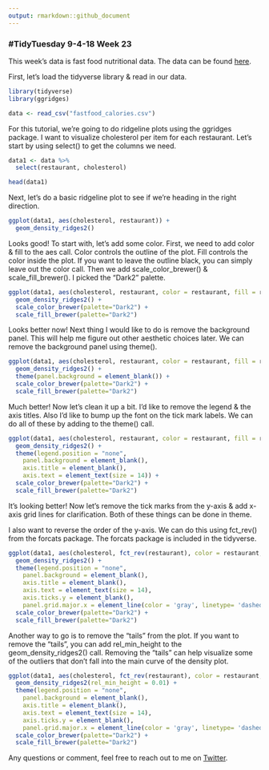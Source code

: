 ```yaml
---
output: rmarkdown::github_document
---
```


### #TidyTuesday 9-4-18 Week 23

This week's data is fast food nutritional data. The data can be found [here](https://github.com/rfordatascience/tidytuesday/blob/master/data/2018-09-04/fastfood_calories.csv).


First, let's load the tidyverse library & read in our data.

```r

library(tidyverse)
library(ggridges)

data <- read_csv("fastfood_calories.csv")
```

For this tutorial, we're going to do ridgeline plots using the ggridges package. I want to visualize cholesterol per item for each restaurant. Let's start by using select() to get the columns we need.

```r
data1 <- data %>%
  select(restaurant, cholesterol)

head(data1)
```
Next, let's do a basic ridgeline plot to see if we're heading in the right direction.

```r
ggplot(data1, aes(cholesterol, restaurant)) +
  geom_density_ridges2()
```

Looks good! To start with, let's add some color. First, we need to add color & fill to the aes call. Color controls the outline of the plot. Fill controls the color inside the plot. If you want to leave the outline black, you can simply leave out the color call. Then we add scale_color_brewer() & scale_fill_brewer(). I picked the "Dark2" palette.

```r
ggplot(data1, aes(cholesterol, restaurant, color = restaurant, fill = restaurant)) +
  geom_density_ridges2() +
  scale_color_brewer(palette="Dark2") +
  scale_fill_brewer(palette="Dark2")
```

Looks better now! Next thing I would like to do is remove the background panel. This will help me figure out other aesthetic choices later. We can remove the background panel using theme().

```r
ggplot(data1, aes(cholesterol, restaurant, color = restaurant, fill = restaurant)) +
  geom_density_ridges2() +
  theme(panel.background = element_blank()) +
  scale_color_brewer(palette="Dark2") +
  scale_fill_brewer(palette="Dark2")
```

Much better! Now let's clean it up a bit. I'd like to remove the legend & the axis titles. Also I'd like to bump up the font on the tick mark labels. We can do all of these by adding to the theme() call.

```r
ggplot(data1, aes(cholesterol, restaurant, color = restaurant, fill = restaurant)) +
  geom_density_ridges2() +
  theme(legend.position = "none",
    panel.background = element_blank(),
    axis.title = element_blank(),
    axis.text = element_text(size = 14)) +
  scale_color_brewer(palette="Dark2") +
  scale_fill_brewer(palette="Dark2")
```

It's looking better! Now let's remove the tick marks from the y-axis & add x-axis grid lines for clarification. Both of these things can be done in theme.

I also want to reverse the order of the y-axis. We can do this using fct_rev() from the forcats package. The forcats package is included in the tidyverse.

```r
ggplot(data1, aes(cholesterol, fct_rev(restaurant), color = restaurant, fill = restaurant)) +
  geom_density_ridges2() +
  theme(legend.position = "none",
    panel.background = element_blank(),
    axis.title = element_blank(),
    axis.text = element_text(size = 14),
    axis.ticks.y = element_blank(),
    panel.grid.major.x = element_line(color = 'gray', linetype= 'dashed')) +
  scale_color_brewer(palette="Dark2") +
  scale_fill_brewer(palette="Dark2")
```

Another way to go is to remove the "tails" from the plot. If you want to remove the "tails", you can add rel_min_height to the geom_density_ridges2() call. Removing the "tails" can help visualize some of the outliers that don't fall into the main curve of the density plot.

```r
ggplot(data1, aes(cholesterol, fct_rev(restaurant), color = restaurant, fill = restaurant)) +
  geom_density_ridges2(rel_min_height = 0.01) +
  theme(legend.position = "none",
    panel.background = element_blank(),
    axis.title = element_blank(),
    axis.text = element_text(size = 14),
    axis.ticks.y = element_blank(),
    panel.grid.major.x = element_line(color = 'gray', linetype= 'dashed')) +
  scale_color_brewer(palette="Dark2") +
  scale_fill_brewer(palette="Dark2")
```

Any questions or comment, feel free to reach out to me on [Twitter](https://twitter.com/sapo83).
